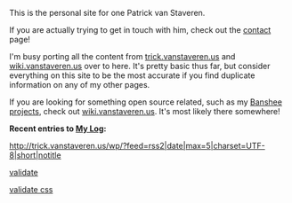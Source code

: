 This is the personal site for one Patrick van Staveren.

If you are actually trying to get in touch with him, check out the [[Contact|contact]] page!

I'm busy porting all the content from [http://trick.vanstaveren.us trick.vanstaveren.us] and [http://wiki.vanstaveren.us wiki.vanstaveren.us] over to here.  It's pretty basic thus far, but consider everything on this site to be the most accurate if you find duplicate information on any of my other pages.

If you are looking for something open source related, such as my [http://www.banshee-project.org Banshee] [[Projects/Open_Source/Banshee|projects]], check out [http://wiki.vanstaveren.us wiki.vanstaveren.us].  It's most likely there somewhere!

'''Recent entries to [http://trick.vanstaveren.us/wp My Log]:'''

<rss>http://trick.vanstaveren.us/wp/?feed=rss2|date|max=5|charset=UTF-8|short|notitle</rss>

[http://validator.w3.org/check/referer validate]

[http://jigsaw.w3.org/css-validator/check/referer validate css]